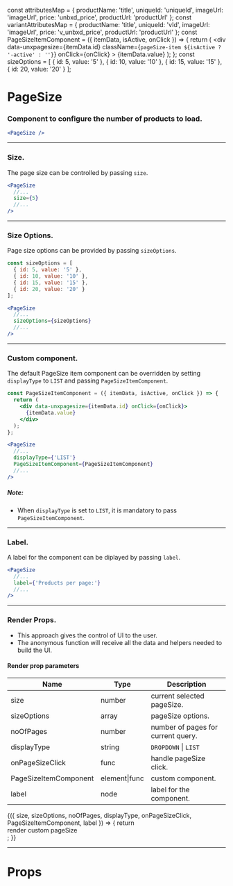 
const attributesMap = {
  productName: 'title',
  uniqueId: 'uniqueId',
  imageUrl: 'imageUrl',
  price: 'unbxd_price',
  productUrl: 'productUrl'
};
const variantAttributesMap = {
  productName: 'title',
  uniqueId: 'vId',
  imageUrl: 'imageUrl',
  price: 'v_unbxd_price',
  productUrl: 'productUrl'
};
const PageSizeItemComponent = ({ itemData, isActive, onClick }) => {
  return (
    <div
      data-unxpagesize={itemData.id}
      className={`pageSize-item ${isActive ? '-active' : ''}`}
      onClick={onClick}
    >
      {itemData.value}
    </div>
  );
};
const sizeOptions = [
  { id: 5, value: '5' },
  { id: 10, value: '10' },
  { id: 15, value: '15' },
  { id: 20, value: '20' }
];

<Meta title="PageSize" component={PageSize} />

# PageSize

### Component to configure the number of products to load.

```jsx
<PageSize />
```

<Preview>
  <Story name="default">
    <UnbxdSearchWrapper
      siteKey="wildearthclone-neto-com-au808941566310465"
      apiKey="e6959ae0b643d51b565dc3e01bf41ec1"
    >
      <PageSize />
      <Products
        attributesMap={attributesMap}
        showVariants={true}
        variantAttributesMap={variantAttributesMap}
      />
      <div className="hidden">
        <SearchBox defaultSearch={'shoes'} />
      </div>
    </UnbxdSearchWrapper>
  </Story>
</Preview>

---

### Size.

The page size can be controlled by passing `size`.

```jsx
<PageSize
  //...
  size={5}
  //...
/>
```

<Preview>
  <Story name="with size">
    <UnbxdSearchWrapper
      siteKey="wildearthclone-neto-com-au808941566310465"
      apiKey="e6959ae0b643d51b565dc3e01bf41ec1"
    >
      <PageSize size={5} />
      <Products
        attributesMap={attributesMap}
        showVariants={true}
        variantAttributesMap={variantAttributesMap}
      />
      <div className="hidden">
        <SearchBox defaultSearch={'shoes'} />
      </div>
    </UnbxdSearchWrapper>
  </Story>
</Preview>

---

### Size Options.

Page size options can be provided by passing `sizeOptions`.

```js
const sizeOptions = [
  { id: 5, value: '5' },
  { id: 10, value: '10' },
  { id: 15, value: '15' },
  { id: 20, value: '20' }
];
```

```jsx
<PageSize
  //...
  sizeOptions={sizeOptions}
  //...
/>
```

<Preview>
  <Story name="with size options">
    <UnbxdSearchWrapper
      siteKey="wildearthclone-neto-com-au808941566310465"
      apiKey="e6959ae0b643d51b565dc3e01bf41ec1"
    >
      <PageSize sizeOptions={sizeOptions} />
      <Products
        attributesMap={attributesMap}
        showVariants={true}
        variantAttributesMap={variantAttributesMap}
      />
      <div className="hidden">
        <SearchBox defaultSearch={'shoes'} />
      </div>
    </UnbxdSearchWrapper>
  </Story>
</Preview>

---

### Custom component.

The default PageSize item component can be overridden by setting `displayType` to `LIST` and passing `PageSizeItemComponent`.

```jsx
const PageSizeItemComponent = ({ itemData, isActive, onClick }) => {
  return (
    <div data-unxpagesize={itemData.id} onClick={onClick}>
      {itemData.value}
    </div>
  );
};
```

```jsx
<PageSize
  //...
  displayType={'LIST'}
  PageSizeItemComponent={PageSizeItemComponent}
  //...
/>
```

##### Note:

- When `displayType` is set to `LIST`, it is mandatory to pass `PageSizeItemComponent`.

<Preview>
  <Story name="with custom component">
    <UnbxdSearchWrapper
      siteKey="wildearthclone-neto-com-au808941566310465"
      apiKey="e6959ae0b643d51b565dc3e01bf41ec1"
    >
      <PageSize
        displayType={'LIST'}
        PageSizeItemComponent={PageSizeItemComponent}
      />
      <Products
        attributesMap={attributesMap}
        showVariants={true}
        variantAttributesMap={variantAttributesMap}
      />
      <div className="hidden">
        <SearchBox defaultSearch={'shoes'} />
      </div>
    </UnbxdSearchWrapper>
  </Story>
</Preview>

---

### Label.

A label for the component can be diplayed by passing `label`.

```jsx
<PageSize
  //...
  label={'Products per page:'}
  //...
/>
```

<Preview>
  <Story name="with label">
    <UnbxdSearchWrapper
      siteKey="wildearthclone-neto-com-au808941566310465"
      apiKey="e6959ae0b643d51b565dc3e01bf41ec1"
    >
      <PageSize
        displayType={'LIST'}
        PageSizeItemComponent={PageSizeItemComponent}
        label={'Products per page:'}
      />
      <Products
        attributesMap={attributesMap}
        showVariants={true}
        variantAttributesMap={variantAttributesMap}
      />
      <div className="hidden">
        <SearchBox defaultSearch={'shoes'} />
      </div>
    </UnbxdSearchWrapper>
  </Story>
</Preview>

---

### Render Props.

- This approach gives the control of UI to the user.
- The anonymous function will receive all the data and helpers needed to build the UI.

#### Render prop parameters

| Name                  | Type          | Description                        |
| --------------------- | ------------- | ---------------------------------- |
| size                  | number        | current selected pageSize.         |
| sizeOptions           | array         | pageSize options.                  |
| noOfPages             | number        | number of pages for current query. |
| displayType           | string        | `DROPDOWN` \| `LIST`               |
| onPageSizeClick       | func          | handle pageSize click.             |
| PageSizeItemComponent | element\|func | custom component.                  |
| label                 | node          | label for the component.           |

<Preview>
  <Story name="with render props">
    <UnbxdSearchWrapper
      siteKey="wildearthclone-neto-com-au808941566310465"
      apiKey="e6959ae0b643d51b565dc3e01bf41ec1"
    >
      <PageSize>
        {({
          size,
          sizeOptions,
          noOfPages,
          displayType,
          onPageSizeClick,
          PageSizeItemComponent,
          label
        }) => {
          return <div>render custom pageSize</div>;
        }}
      </PageSize>
      <Products
        attributesMap={attributesMap}
        showVariants={true}
        variantAttributesMap={variantAttributesMap}
      />
      <div className="hidden">
        <SearchBox defaultSearch={'shoes'} />
      </div>
    </UnbxdSearchWrapper>
  </Story>
</Preview>

---

# Props

<Props of={PageSize} />
